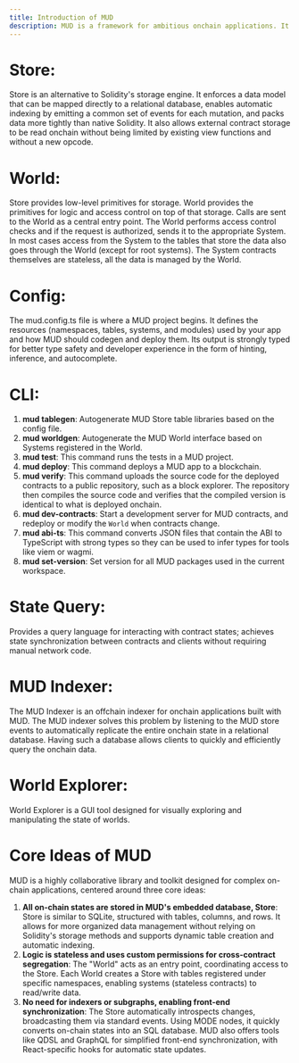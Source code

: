 ```yaml
---
title: Introduction of MUD
description: MUD is a framework for ambitious onchain applications. It reduces the complexity of building Ethereum apps with a tightly integrated software stack.MUD primarily offers the following functionalities。
---
```


# Store:

Store is an alternative to Solidity's storage engine. It enforces a data model that can be mapped directly to a relational database, enables automatic indexing by emitting a common set of events for each mutation, and packs data more tightly than native Solidity. It also allows external contract storage to be read onchain without being limited by existing view functions and without a new opcode.

# World:

Store provides low-level primitives for storage. World provides the primitives for logic and access control on top of that storage.
Calls are sent to the World as a central entry point. The World performs access control checks and if the request is authorized, sends it to the appropriate System. In most cases access from the System to the tables that store the data also goes through the World (except for root systems). The System contracts themselves are stateless, all the data is managed by the World.

# Config:

The mud.config.ts file is where a MUD project begins. It defines the resources (namespaces, tables, systems, and modules) used by your app and how MUD should codegen and deploy them. Its output is strongly typed for better type safety and developer experience in the form of hinting, inference, and autocomplete.

# CLI:

1. **mud tablegen**: Autogenerate MUD Store table libraries based on the config file.
2. **mud worldgen**: Autogenerate the MUD World interface based on Systems registered in the World.
3. **mud test**: This command runs the tests in a MUD project.
4. **mud deploy**: This command deploys a MUD app to a blockchain.
5. **mud verify**: This command uploads the source code for the deployed contracts to a public repository, such as a block explorer. The repository then compiles the source code and verifies that the compiled version is identical to what is deployed onchain.
6. **mud dev-contracts**: Start a development server for MUD contracts, and redeploy or modify the `World` when contracts change.
7. **mud abi-ts**: This command converts JSON files that contain the ABI to TypeScript with strong types so they can be used to infer types for tools like viem or wagmi.
8. **mud set-version**: Set version for all MUD packages used in the current workspace.

# State Query:

Provides a query language for interacting with contract states; achieves state synchronization between contracts and clients without requiring manual network code.

# MUD Indexer:

The MUD Indexer is an offchain indexer for onchain applications built with MUD.
The MUD indexer solves this problem by listening to the MUD store events to automatically replicate the entire onchain state in a relational database. Having such a database allows clients to quickly and efficiently query the onchain data.

# World Explorer:

World Explorer is a GUI tool designed for visually exploring and manipulating the state of worlds.

# **Core Ideas of MUD**

MUD is a highly collaborative library and toolkit designed for complex on-chain applications, centered around three core ideas:

1. **All on-chain states are stored in MUD's embedded database, Store**: Store is similar to SQLite, structured with tables, columns, and rows. It allows for more organized data management without relying on Solidity's storage methods and supports dynamic table creation and automatic indexing.
2. **Logic is stateless and uses custom permissions for cross-contract segregation**: The "World" acts as an entry point, coordinating access to the Store. Each World creates a Store with tables registered under specific namespaces, enabling systems (stateless contracts) to read/write data.
3. **No need for indexers or subgraphs, enabling front-end synchronization**: The Store automatically introspects changes, broadcasting them via standard events. Using MODE nodes, it quickly converts on-chain states into an SQL database. MUD also offers tools like QDSL and GraphQL for simplified front-end synchronization, with React-specific hooks for automatic state updates.
